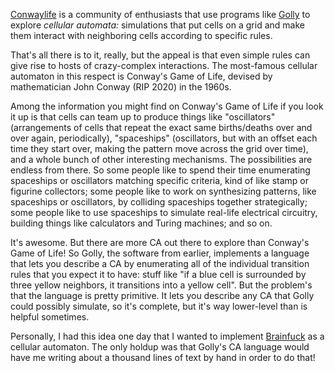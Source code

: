 [Conwaylife](https://conwaylife.com/forums) is a community of enthusiasts that use programs like [Golly](https://golly.sourceforge.net) to explore *cellular automata:* simulations that put cells on a grid and make them interact with neighboring cells according to specific rules.

That's all there is to it, really, but the appeal is that even simple rules can give rise to hosts of crazy-complex interactions. The most-famous cellular automaton in this respect is Conway's Game of Life, devised by mathematician John Conway (RIP 2020) in the 1960s.

Among the information you might find on Conway's Game of Life if you look it up is that cells can team up to produce things like "oscillators" (arrangements of cells that repeat the exact same births/deaths over and over again, periodically), "spaceships" (oscillators, but with an offset each time they start over, making the pattern move across the grid over time), and a whole bunch of other interesting mechanisms. The possibilities are endless from there. So some people like to spend their time enumerating spaceships or oscillators matching specific criteria, kind of like stamp or figurine collectors; some people like to work on synthesizing patterns, like spaceships or oscillators, by colliding spaceships together strategically; some people like to use spaceships to simulate real-life electrical circuitry, building things like calculators and Turing machines; and so on.

It's awesome. But there are more CA out there to explore than Conway's Game of Life! So Golly, the software from earlier, implements a language that lets you describe a CA by enumerating all of the individual transition rules that you expect it to have: stuff like "if a blue cell is surrounded by three yellow neighbors, it transitions into a yellow cell". But the problem's that the language is pretty primitive. It lets you describe any CA that Golly could possibly simulate, so it's complete, but it's way lower-level than is helpful sometimes.

Personally, I had this idea one day that I wanted to implement [Brainfuck](https://esolangs.org/wiki/Brainfuck) as a cellular automaton. The only holdup was that Golly's CA language would have me writing about a thousand lines of text by hand in order to do that!
